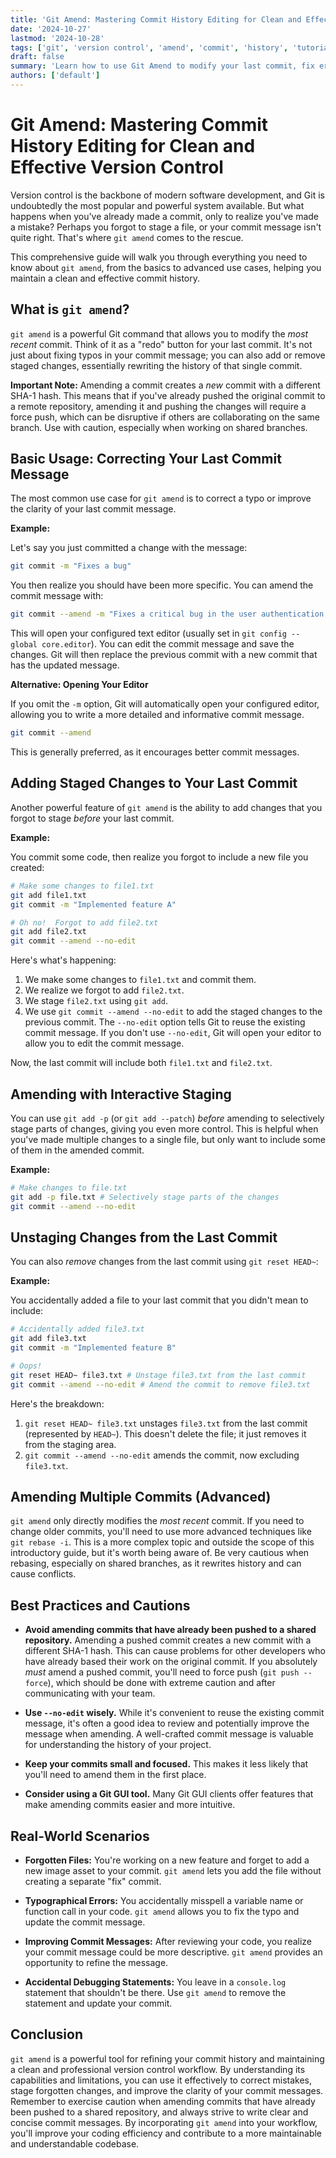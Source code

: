 ```yaml
---
title: 'Git Amend: Mastering Commit History Editing for Clean and Effective Version Control'
date: '2024-10-27'
lastmod: '2024-10-28'
tags: ['git', 'version control', 'amend', 'commit', 'history', 'tutorial', 'best practices', 'command line']
draft: false
summary: 'Learn how to use Git Amend to modify your last commit, fix errors, stage forgotten files, and create a cleaner, more professional commit history. This comprehensive guide includes practical examples and best practices for efficient version control.'
authors: ['default']
---
```


# Git Amend: Mastering Commit History Editing for Clean and Effective Version Control

Version control is the backbone of modern software development, and Git is undoubtedly the most popular and powerful system available.  But what happens when you've already made a commit, only to realize you've made a mistake?  Perhaps you forgot to stage a file, or your commit message isn't quite right. That's where `git amend` comes to the rescue.

This comprehensive guide will walk you through everything you need to know about `git amend`, from the basics to advanced use cases, helping you maintain a clean and effective commit history.

## What is `git amend`?

`git amend` is a powerful Git command that allows you to modify the *most recent* commit.  Think of it as a "redo" button for your last commit. It's not just about fixing typos in your commit message; you can also add or remove staged changes, essentially rewriting the history of that single commit.

**Important Note:**  Amending a commit creates a *new* commit with a different SHA-1 hash.  This means that if you've already pushed the original commit to a remote repository, amending it and pushing the changes will require a force push, which can be disruptive if others are collaborating on the same branch. Use with caution, especially when working on shared branches.

## Basic Usage: Correcting Your Last Commit Message

The most common use case for `git amend` is to correct a typo or improve the clarity of your last commit message.

**Example:**

Let's say you just committed a change with the message:

```bash
git commit -m "Fixes a bug"
```

You then realize you should have been more specific.  You can amend the commit message with:

```bash
git commit --amend -m "Fixes a critical bug in the user authentication module"
```

This will open your configured text editor (usually set in `git config --global core.editor`). You can edit the commit message and save the changes. Git will then replace the previous commit with a new commit that has the updated message.

**Alternative: Opening Your Editor**

If you omit the `-m` option, Git will automatically open your configured editor, allowing you to write a more detailed and informative commit message.

```bash
git commit --amend
```

This is generally preferred, as it encourages better commit messages.

## Adding Staged Changes to Your Last Commit

Another powerful feature of `git amend` is the ability to add changes that you forgot to stage *before* your last commit.

**Example:**

You commit some code, then realize you forgot to include a new file you created:

```bash
# Make some changes to file1.txt
git add file1.txt
git commit -m "Implemented feature A"

# Oh no!  Forgot to add file2.txt
git add file2.txt
git commit --amend --no-edit
```

Here's what's happening:

1.  We make some changes to `file1.txt` and commit them.
2.  We realize we forgot to add `file2.txt`.
3.  We stage `file2.txt` using `git add`.
4.  We use `git commit --amend --no-edit` to add the staged changes to the previous commit. The `--no-edit` option tells Git to reuse the existing commit message.  If you don't use `--no-edit`, Git will open your editor to allow you to edit the commit message.

Now, the last commit will include both `file1.txt` and `file2.txt`.

## Amending with Interactive Staging

You can use `git add -p` (or `git add --patch`) *before* amending to selectively stage parts of changes, giving you even more control.  This is helpful when you've made multiple changes to a single file, but only want to include some of them in the amended commit.

**Example:**

```bash
# Make changes to file.txt
git add -p file.txt # Selectively stage parts of the changes
git commit --amend --no-edit
```

## Unstaging Changes from the Last Commit

You can also *remove* changes from the last commit using `git reset HEAD~`:

**Example:**

You accidentally added a file to your last commit that you didn't mean to include:

```bash
# Accidentally added file3.txt
git add file3.txt
git commit -m "Implemented feature B"

# Oops!
git reset HEAD~ file3.txt # Unstage file3.txt from the last commit
git commit --amend --no-edit # Amend the commit to remove file3.txt
```

Here's the breakdown:

1.  `git reset HEAD~ file3.txt` unstages `file3.txt` from the last commit (represented by `HEAD~`). This doesn't delete the file; it just removes it from the staging area.
2.  `git commit --amend --no-edit` amends the commit, now excluding `file3.txt`.

## Amending Multiple Commits (Advanced)

`git amend` only directly modifies the *most recent* commit.  If you need to change older commits, you'll need to use more advanced techniques like `git rebase -i`.  This is a more complex topic and outside the scope of this introductory guide, but it's worth being aware of. Be very cautious when rebasing, especially on shared branches, as it rewrites history and can cause conflicts.

## Best Practices and Cautions

*   **Avoid amending commits that have already been pushed to a shared repository.** Amending a pushed commit creates a new commit with a different SHA-1 hash.  This can cause problems for other developers who have already based their work on the original commit.  If you absolutely *must* amend a pushed commit, you'll need to force push (`git push --force`), which should be done with extreme caution and after communicating with your team.

*   **Use `--no-edit` wisely.**  While it's convenient to reuse the existing commit message, it's often a good idea to review and potentially improve the message when amending. A well-crafted commit message is valuable for understanding the history of your project.

*   **Keep your commits small and focused.**  This makes it less likely that you'll need to amend them in the first place.

*   **Consider using a Git GUI tool.** Many Git GUI clients offer features that make amending commits easier and more intuitive.

## Real-World Scenarios

*   **Forgotten Files:** You're working on a new feature and forget to add a new image asset to your commit.  `git amend` lets you add the file without creating a separate "fix" commit.

*   **Typographical Errors:** You accidentally misspell a variable name or function call in your code.  `git amend` allows you to fix the typo and update the commit message.

*   **Improving Commit Messages:** After reviewing your code, you realize your commit message could be more descriptive.  `git amend` provides an opportunity to refine the message.

*   **Accidental Debugging Statements:** You leave in a `console.log` statement that shouldn't be there. Use `git amend` to remove the statement and update your commit.

## Conclusion

`git amend` is a powerful tool for refining your commit history and maintaining a clean and professional version control workflow.  By understanding its capabilities and limitations, you can use it effectively to correct mistakes, stage forgotten changes, and improve the clarity of your commit messages.  Remember to exercise caution when amending commits that have already been pushed to a shared repository, and always strive to write clear and concise commit messages. By incorporating `git amend` into your workflow, you'll improve your coding efficiency and contribute to a more maintainable and understandable codebase.